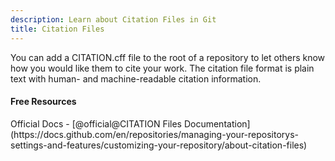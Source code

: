 ```yaml
---
description: Learn about Citation Files in Git
title: Citation Files
---
```


You can add a CITATION.cff file to the root of a repository to let others know how you would like them to cite your work. The citation file format is plain text with human- and machine-readable citation information.

#### Free Resources

<Tabs defaultValue="official">
<TabsList>
<TabsTrigger value="official">Official Docs</TabsTrigger>
</TabsList>

<TabsContent value="official">
- [@official@CITATION Files Documentation](https://docs.github.com/en/repositories/managing-your-repositorys-settings-and-features/customizing-your-repository/about-citation-files)
</TabsContent>
</Tabs>

